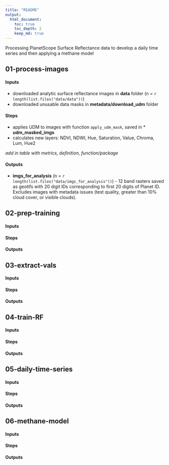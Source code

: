 ```yaml
---
title: "README"
output:
  html_document:
    toc: true
    toc_depth: 2
    keep_md: true
---
```


Processing PlanetScope Surface Reflectance data to develop a daily time series and then applying a methane model

## 01-process-images

#### Inputs

* downloaded analytic surface reflectance images in **data** folder (n = `r length(list.files("data/data"))`)
* downloaded unusable data masks in **metadata/download_udm** folder

#### Steps

* applies UDM to images with function `apply_udm_mask`, saved in * **udm_masked_imgs**
* calculates new layers: NDVI, NDWI, Hue, Saturation, Value, Chroma, Lum, Hue2

*add in table with metrics, definition, function/package*

#### Outputs

* **imgs_for_analysis** (n = `r length(list.files("data/imgs_for_analysis"))`) - 12 band rasters saved as geotifs with 20 digit IDs corresponding to first 20 digits of Planet ID. Excludes images with metadata issues (test quality, greater than 10% cloud cover, or visible clouds). 

## 02-prep-training

#### Inputs

#### Steps

#### Outputs

## 03-extract-vals

#### Inputs

#### Steps

#### Outputs

## 04-train-RF

#### Inputs

#### Steps

#### Outputs

## 05-daily-time-series

#### Inputs

#### Steps

#### Outputs

## 06-methane-model

#### Inputs

#### Steps

#### Outputs